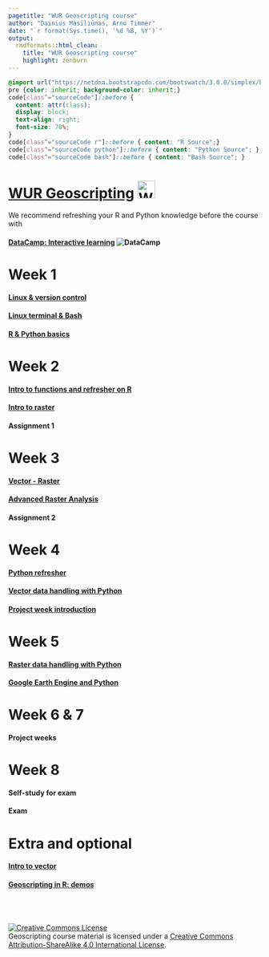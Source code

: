 ```yaml
---
pagetitle: "WUR Geoscripting course"
author: "Dainius Masiliūnas, Arno Timmer"
date: "`r format(Sys.time(), '%d %B, %Y')`"
output:
  rmdformats::html_clean:
    title: "WUR Geoscripting course"
    highlight: zenburn
---
```


```css
@import url("https://netdna.bootstrapcdn.com/bootswatch/3.0.0/simplex/bootstrap.min.css");
pre {color: inherit; background-color: inherit;}
code[class^="sourceCode"]::before {
  content: attr(class);
  display: block;
  text-align: right;
  font-size: 70%;
}
code[class^="sourceCode r"]::before { content: "R Source";}
code[class^="sourceCode python"]::before { content: "Python Source"; }
code[class^="sourceCode bash"]::before { content: "Bash Source"; }
```


# [WUR Geoscripting](https://geoscripting-wur.github.io/) <img src="https://www.wur.nl/upload/854757ab-168f-46d7-b415-f8b501eebaa5_WUR_RGB_standard_2021-site.svg" alt="WUR logo" style="height: 35px;"/>

We recommend refreshing your R and Python knowledge before the course with

#### [DataCamp: Interactive learning ](https://www.datacamp.com/) ![DataCamp](figs/datacamp.svg)


# Week 1

#### [Linux & version control](https://geoscripting-wur.github.io/RProjectManagement)
#### [Linux terminal & Bash](https://geoscripting-wur.github.io/Intro2Linux)
#### [R & Python basics](https://geoscripting-wur.github.io/RPythonBasics/)

# Week 2

#### [Intro to functions and refresher on R](https://geoscripting-wur.github.io/Scripting4GeoIntro/)
#### [Intro to raster](https://geoscripting-wur.github.io/IntroToRaster)
#### Assignment 1

# Week 3

#### [Vector - Raster](https://geoscripting-wur.github.io/VectorRaster/)
#### [Advanced Raster Analysis](https://geoscripting-wur.github.io/AdvancedRasterAnalysis/)
#### Assignment 2

# Week 4

#### [Python refresher](https://geoscripting-wur.github.io/PythonRefresher/)
#### [Vector data handling with Python](https://geoscripting-wur.github.io/PythonVector/)
#### [Project week introduction](https://geoscripting-wur.github.io/ProjectIntro/)

# Week 5
#### [Raster data handling with Python](https://geoscripting-wur.github.io/PythonRaster/)
#### [Google Earth Engine and Python](https://geoscripting-wur.github.io/Python-GEE/)

# Week 6 & 7
#### Project weeks

# Week 8
#### Self-study for exam
#### Exam
<!-- #### [Web harvesting; dealing with twitter data via Python](https://geoscripting-wur.github.io/PythonTwitter/) -->
<!-- #### [Webmapping demo](nens.html) -->

# Extra and optional
#### [Intro to vector](https://geoscripting-wur.github.io/IntroToVector/)
#### [Geoscripting in R: demos](https://geoscripting-wur.github.io/Scripting4Geo/)

<br /><br /><br /><a rel="license" href="http://creativecommons.org/licenses/by-sa/4.0/"><img alt="Creative Commons License" style="border-width:0" src="https://i.creativecommons.org/l/by-sa/4.0/88x31.png" /></a><br /><span xmlns:dct="http://purl.org/dc/terms/" href="http://purl.org/dc/dcmitype/Text" property="dct:title" rel="dct:type">Geoscripting course material</span> is licensed under a <a rel="license" href="http://creativecommons.org/licenses/by-sa/4.0/">Creative Commons Attribution-ShareAlike 4.0 International License</a>.

